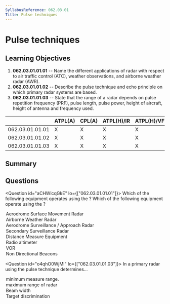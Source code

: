 ```yaml
---
SyllabusReference: 062.03.01
Title: Pulse techniques
---
```


# Pulse techniques

## Learning Objectives

1. **062.03.01.01.01** -- Name the different applications of radar with respect
   to air traffic control (ATC), weather observations, and airborne weather
   radar (AWR).
2. **062.03.01.01.02** -- Describe the pulse technique and echo principle on
   which primary radar systems are based.
3. **062.03.01.01.03** -- State that the range of a radar depends on pulse
   repetition frequency (PRF), pulse length, pulse power, height of aircraft,
   height of antenna and frequency used.

|                 | ATPL(A) | CPL(A) | ATPL(H)/IR | ATPL(H)/VFR | CPL(H) | IR  | CBIR(A) |
| --------------- | ------- | ------ | ---------- | ----------- | ------ | --- | ------- |
| 062.03.01.01.01 | X       | X      | X          | X           | X      | X   | X       |
| 062.03.01.01.02 | X       | X      | X          | X           | X      | X   |         |
| 062.03.01.01.03 | X       | X      | X          | X           | X      | X   |         |

## Summary

## Questions

<Question id="aCHWlcqGkE" lo={["062.03.01.01.01"]}>
  <Text variant="oneCorrect">
    Which of the following equipment operates using the <Subject />?
  </Text>
  <Text variant="multipleCorrect" select={4}>
    Which of the following equipment operate using the <Subject />?
  </Text>
  <Option
    id="aCHWlcqGkE-1"
    subject={["Pulse Technique", "Echo Principle"]}
    why="RADAR ==> Pulse Technique. Use the echo principle to detect reflections off aircraft surfaces."
  >
    Aerodrome Surface Movement Radar
  </Option>
  <Option
    id="aCHWlcqGkE-2"
    subject={["Pulse Technique", "Echo Principle"]}
    why="RADAR ==> Pulse Technique. Uses the echo principle to detect water / ice droplets"
  >
    Airborne Weather Radar
  </Option>
  <Option
    id="aCHWlcqGkE-3"
    subject={["Pulse Technique", "Echo Principle"]}
    why="RADAR ==> Pulse Technique. Use the echo principle to detect reflections off aircraft surfaces."
  >
    Aerodrome Surveillance / Approach Radar
  </Option>
  <Option
    id="aCHWlcqGkE-4"
    subject={["Pulse Technique", "Interrogator / transponder principle"]}
    why="RADAR ==> Pulse Technique. SSR uses pulses to transmit information between the ground station and the aircraft"
  >
    Secondary Surveillance Radar
  </Option>
  <Option
    id="aCHWlcqGkE-5"
    subject={["Pulse Technique", "Interrogator / transponder principle"]}
    why="DME still uses radar, although not in its name. So it's also using the Pulse Technique. It's also using the interrogator transponder principle to obtain distance between the aircraft and the ground station."
  >
    Distance Measure Equipment
  </Option>
  <Option
    id="aCHWlcqGkE-6"
    why="Radio Altimeters use the Continuos Wave technique."
  >
    Radio altimeter
  </Option>
  <Option
    id="aCHWlcqGkE-7"
    why="A VOR ground station uses a specialized antenna system to transmit both an amplitude modulated and a frequency modulated signal."
  >
    VOR
  </Option>
  <Option id="aCHWlcqGkE-8" why="">
    Non Directional Beacons
  </Option>
</Question>

<Question id="o4qhO0WjMI" lo={["062.03.01.01.03"]}>
  <Text variant="oneCorrect">
    In a primary radar using the pulse technique <Subject /> determines...
  </Text>
  <Option
    id="o4qhO0WjMI-1"
    subject={["pulse length"]}
    why='The pulse technique works by sending a series of pulses and then "listening" to the their echoes. While emitting a pulse the receiver is not activate to avoid picking up the emission. As such, the longer the pulse length, the longer the time the receiver needs to be turned off, and the longer the minimum range of the radar.'
  >
    minimum measure range.
  </Option>
  <Option
    id="o4qhO0WjMI-2"
    subject={["pulse recurrence frequency", "PRF"]}
    why=""
  >
    maximum range of radar
  </Option>
  <Option id="o4qhO0WjMI-3" why="">
    Beam width
  </Option>
  <Option id="o4qhO0WjMI-4" why="">
    Target discrimination
  </Option>
</Question>
